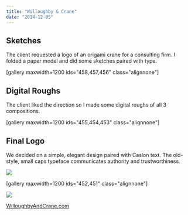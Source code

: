 ```yaml
---
title: "Willoughby & Crane"
date: "2014-12-05"
---
```


## Sketches

The client requested a logo of an origami crane for a consulting firm. I folded a paper model and did some sketches paired with type.

\[gallery maxwidth=1200 ids="458,457,456" class="alignnone"\]

## Digital Roughs

The client liked the direction so I made some digital roughs of all 3 compositions.

\[gallery maxwidth=1200 ids="455,454,453" class="alignnone"\]

## Final Logo

We decided on a simple, elegant design paired with Caslon text. The old-style, small caps typeface communicates authority and trustworthiness.

![](https://bradford.digital/bradford-digital/wp-content/uploads/willoughby-crane_logo-final-long.png)

\[gallery maxwidth=1200 ids="452,451" class="alignnone"\]

![](https://bradford.digital/bradford-digital/wp-content/uploads/willoughby-crane_business-card.jpg)

[WilloughbyAndCrane.com](http://www.willoughbyandcrane.com/)
